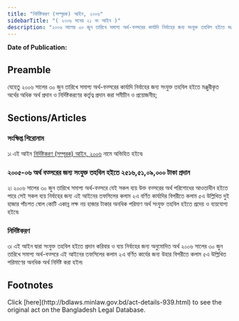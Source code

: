 ```yaml
---
title: "নির্দিষ্টকরণ (সম্পূরক) আইন, ২০০৬"
sidebarTitle: "( ২০০৬ সনের ২১ নং আইন )"
description: "২০০৬ সালের ৩০ জুন তারিখে সমাপ্য অর্থ-বত্সরের কার্যাদি নির্বাহের জন্য সংযুক্ত তহবিল হইতে মঞ্জুরীকৃত অর্থের অধিক অর্থ প্রদান ও নির্দিষ্টকরণের কর্তৃত্ব প্রদানের জন্য প্রণীত আইন"
---
```


**Date of Publication:**

## Preamble

যেহেতু ২০০৬ সালের ৩০ জুন তারিখে সমাপ্য অর্থ-বত্সরের কার্যাদি নির্বাহের জন্য সংযুক্ত তহবিল হইতে মঞ্জুরীকৃত অর্থের অধিক অর্থ প্রদান ও নির্দিষ্টকরণের কর্তৃত্ব প্রদান করা সমীচীন ও প্রয়োজনীয়;

## Sections/Articles

### সংক্ষিপ্ত শিরোনাম

১৷ এই আইন [নির্দিষ্টকরণ (সম্পূরক) আইন, ২০০৬](/laws/act-941 "নির্দিষ্টকরণ (সম্পূরক) আইন, ২০০৬") নামে অভিহিত হইবে৷

### ২০০৫-০৬ অর্থ বত্সরের জন্য সংযুক্ত তহবিল হইতে ২৫১৬,৫১,০৯,০০০ টাকা প্রদান

২৷ ২০০৬ সালের ৩০ জুন তারিখে সমাপ্য অর্থ-বত্সরে যেই সকল ব্যয় উক্ত বত্সরের অর্থ পরিশোধের আওতাধীন হইতে পারে সেই সকল ব্যয় নির্বাহের জন্য এই আইনের তফসিলের কলাম ২এ বর্ণিত কার্যাদির বিপরীতে কলাম ৫এ উল্লিখিত দুই হাজার পাঁচশত ষোল কোটি একান্ন লক্ষ নয় হাজার টাকার অনধিক পরিমাণ অর্থ সংযুক্ত তহবিল হইতে প্রদেয় ও ব্যয়যোগ্য হইবে৷

### নির্দিষ্টকরণ

৩৷ এই আইন দ্বারা সংযুক্ত তহবিল হইতে প্রদান করিবার ও ব্যয় নির্বাহের জন্য অনুমোদিত অর্থ ২০০৬ সালের ৩০ জুন তারিখে সমাপ্য অর্থ-বত্সরে এই আইনের তফসিলের কলাম ২এ বর্ণিত কার্যের জন্য উহার বিপরীতে কলাম ৫এ উল্লিখিত পরিমাণের অনধিক অর্থ নির্দিষ্ট করা হইল৷

## Footnotes

<Note>
  Click [here](http://bdlaws.minlaw.gov.bd/act-details-939.html) to see the original act on the Bangladesh Legal Database.
</Note>
